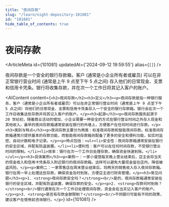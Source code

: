 ```yaml
---
title: "夜间存款"
slug: "/learn/night-depository-101081"
id: "101081"
hide_table_of_contents: true
---
```



# 夜间存款

<ArticleMeta id={101081} updatedAt={'2024-09-12 19:59:55'} alias={`[]`} />
<div className='border-solid border-b border-t-0 my-4 border-[var(--ifm-color-gray-300)]' />

夜间存款是一个安全的银行存款箱，客户 (通常是小企业所有者或雇员) 可以在非正常银行营业时间 (通常是上午 9 点至下午 5 点之间) 存入他们的日常现金、支票和信用卡凭条。银行将收集存款，并在次一个工作日将其记入客户的账户。

<AIContent content={`<h2>夜间存款</h2><h3>定义</h3><p>夜间存款是指一种银行服务，客户（通常是小企业所有者或雇员）可以在非正常银行营业时间（通常是上午 9 点至下午 5 点之间）将他们的日常现金、支票和信用卡凭条存入一个安全的银行存款箱。银行会在次一个工作日收集这些存款并将其记入客户的账户。</p><h3>起源</h3><p>夜间存款服务起源于 20 世纪初，随着商业活动的增加，小企业需要一种安全的方式在银行营业时间之外存入现金和其他收入。最早的夜间存款箱通常安装在银行的外墙上，方便客户在任何时间进行存款。</p><h3>类别与特点</h3><p>夜间存款主要分为两类：标准夜间存款和智能夜间存款。标准夜间存款箱通常只提供基本的存款功能，而智能夜间存款箱则配备了更多的安全和便利功能，如实时监控、自动计数和电子记录。</p><p>特点包括：<ul><li>安全性：夜间存款箱通常安装在银行的安全区域，并配有防盗装置。</li><li>便利性：客户可以在任何时间存款，不受银行营业时间的限制。</li><li>效率：银行在次一个工作日处理存款，确保资金快速到账。</li></ul></p><h3>具体案例</h3><p>案例一：一家小餐馆每天晚上营业结束后，店主会将当天的现金收入和信用卡凭条存入附近银行的夜间存款箱。这样可以避免大量现金留在店内，降低被盗风险。</p><p>案例二：一家零售店在周末营业结束后，将两天的销售收入存入夜间存款箱。银行在周一早上处理这些存款，确保资金及时到账，方便店主进行财务管理。</p><h3>常见问题</h3><p>1. <strong>夜间存款安全吗？</strong><br/>是的，夜间存款箱通常安装在银行的安全区域，并配有防盗装置，确保存款的安全。</p><p>2. <strong>存款何时到账？</strong><br/>银行通常在次一个工作日处理夜间存款，资金会在当天记入客户的账户。</p><p>3. <strong>是否有存款金额限制？</strong><br/>不同银行可能有不同的政策，建议客户在使用前咨询银行。</p>`} id={101081} />
